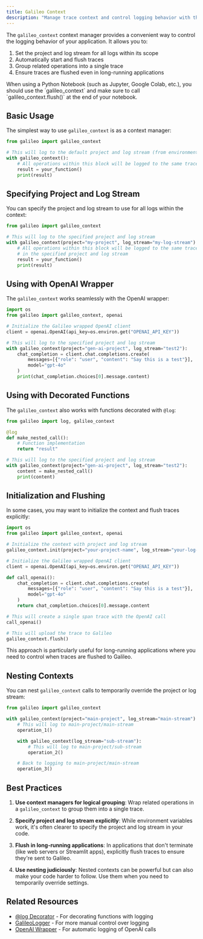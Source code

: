```yaml
---
title: Galileo Context
description: "Manage trace context and control logging behavior with the galileo_context context manager"
---
```


The `galileo_context` context manager provides a convenient way to control the logging behavior of your application. It allows you to:

1. Set the project and log stream for all logs within its scope
2. Automatically start and flush traces
3. Group related operations into a single trace
4. Ensure traces are flushed even in long-running applications

<Note>
When using a Python Notebook (such as Jupyter, Google Colab, etc.), you should use the `galileo_context` and make sure to call `galileo_context.flush()` at the end of your notebook.
</Note>

## Basic Usage

The simplest way to use `galileo_context` is as a context manager:

```python
from galileo import galileo_context

# This will log to the default project and log stream (from environment variables)
with galileo_context():
    # All operations within this block will be logged to the same trace
    result = your_function()
    print(result)
```

## Specifying Project and Log Stream

You can specify the project and log stream to use for all logs within the context:

```python
from galileo import galileo_context

# This will log to the specified project and log stream
with galileo_context(project="my-project", log_stream="my-log-stream"):
    # All operations within this block will be logged to the same trace
    # in the specified project and log stream
    result = your_function()
    print(result)
```

## Using with OpenAI Wrapper

The `galileo_context` works seamlessly with the OpenAI wrapper:

```python
import os
from galileo import galileo_context, openai

# Initialize the Galileo wrapped OpenAI client
client = openai.OpenAI(api_key=os.environ.get("OPENAI_API_KEY"))

# This will log to the specified project and log stream
with galileo_context(project="gen-ai-project", log_stream="test2"):
    chat_completion = client.chat.completions.create(
        messages=[{"role": "user", "content": "Say this is a test"}],
        model="gpt-4o"
    )
    print(chat_completion.choices[0].message.content)
```

## Using with Decorated Functions

The `galileo_context` also works with functions decorated with `@log`:

```python
from galileo import log, galileo_context

@log
def make_nested_call():
    # Function implementation
    return "result"

# This will log to the specified project and log stream
with galileo_context(project="gen-ai-project", log_stream="test2"):
    content = make_nested_call()
    print(content)
```

## Initialization and Flushing

In some cases, you may want to initialize the context and flush traces explicitly:

```python
import os
from galileo import galileo_context, openai

# Initialize the context with project and log stream
galileo_context.init(project="your-project-name", log_stream="your-log-stream-name")

# Initialize the Galileo wrapped OpenAI client
client = openai.OpenAI(api_key=os.environ.get("OPENAI_API_KEY"))

def call_openai():
    chat_completion = client.chat.completions.create(
        messages=[{"role": "user", "content": "Say this is a test"}],
        model="gpt-4o"
    )
    return chat_completion.choices[0].message.content

# This will create a single span trace with the OpenAI call
call_openai()

# This will upload the trace to Galileo
galileo_context.flush()
```

This approach is particularly useful for long-running applications where you need to control when traces are flushed to Galileo.

## Nesting Contexts

You can nest `galileo_context` calls to temporarily override the project or log stream:

```python
from galileo import galileo_context

with galileo_context(project="main-project", log_stream="main-stream"):
    # This will log to main-project/main-stream
    operation_1()

    with galileo_context(log_stream="sub-stream"):
        # This will log to main-project/sub-stream
        operation_2()

    # Back to logging to main-project/main-stream
    operation_3()
```

## Best Practices

1. **Use context managers for logical grouping**: Wrap related operations in a `galileo_context` to group them into a single trace.

2. **Specify project and log stream explicitly**: While environment variables work, it's often clearer to specify the project and log stream in your code.

3. **Flush in long-running applications**: In applications that don't terminate (like web servers or Streamlit apps), explicitly flush traces to ensure they're sent to Galileo.

4. **Use nesting judiciously**: Nested contexts can be powerful but can also make your code harder to follow. Use them when you need to temporarily override settings.

## Related Resources

- [@log Decorator](/sdk-api/python/logging/log-decorator) - For decorating functions with logging
- [GalileoLogger](/sdk-api/python/logging/galileo-logger) - For more manual control over logging
- [OpenAI Wrapper](/sdk-api/python/wrappers/openai) - For automatic logging of OpenAI calls

